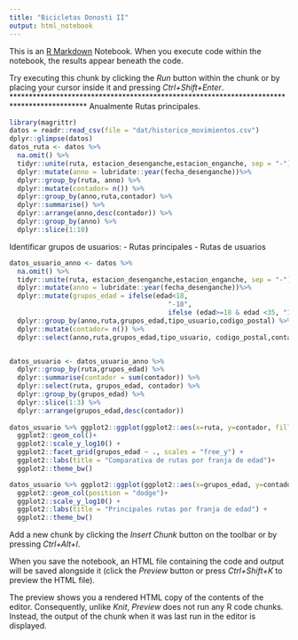 ```yaml
---
title: "Bicicletas Donosti II"
output: html_notebook
---
```


This is an [R Markdown](http://rmarkdown.rstudio.com) Notebook. When you execute code within the notebook, the results appear beneath the code. 

Try executing this chunk by clicking the *Run* button within the chunk or by placing your cursor inside it and pressing *Ctrl+Shift+Enter*. 
*******************************************************************************************
Anualmente Rutas principales.

```r
library(magrittr)
datos = readr::read_csv(file = "dat/historico_movimientos.csv")
dplyr::glimpse(datos)
datos_ruta <- datos %>% 
  na.omit() %>%
  tidyr::unite(ruta, estacion_desenganche,estacion_enganche, sep = "-")%>%
  dplyr::mutate(anno = lubridate::year(fecha_desenganche))%>%
  dplyr::group_by(ruta, anno) %>%
  dplyr::mutate(contador= n()) %>%
  dplyr::group_by(anno,ruta,contador) %>%
  dplyr::summarise() %>%
  dplyr::arrange(anno,desc(contador)) %>%
  dplyr::group_by(anno) %>%
  dplyr::slice(1:10)

```
Identificar grupos de usuarios:
- Rutas principales
- Rutas de usuarios
```r
datos_usuario_anno <- datos %>% 
  na.omit() %>%
  tidyr::unite(ruta, estacion_desenganche,estacion_enganche, sep = "-")%>%
  dplyr::mutate(anno = lubridate::year(fecha_desenganche))%>%
  dplyr::mutate(grupos_edad = ifelse(edad<18, 
                                        "-18", 
                                        ifelse (edad>=18 & edad <35, "18-35", ifelse(edad>=35 & edad <55, "35-55", ifelse(edad>55 & edad<65, "55-65", "65-"))))) %>%
  dplyr::group_by(anno,ruta,grupos_edad,tipo_usuario,codigo_postal) %>%
  dplyr::mutate(contador= n()) %>%
  dplyr::select(anno,ruta,grupos_edad,tipo_usuario, codigo_postal,contador) 


datos_usuario <- datos_usuario_anno %>% 
  dplyr::group_by(ruta,grupos_edad) %>% 
  dplyr::summarise(contador = sum(contador)) %>% 
  dplyr::select(ruta, grupos_edad, contador) %>% 
  dplyr::group_by(grupos_edad) %>% 
  dplyr::slice(1:3) %>% 
  dplyr::arrange(grupos_edad,desc(contador))
  
datos_usuario %>% ggplot2::ggplot(ggplot2::aes(x=ruta, y=contador, fill = ruta))+
  ggplot2::geom_col()+ 
  ggplot2::scale_y_log10() +
  ggplot2::facet_grid(grupos_edad ~ ., scales = "free_y") +
  ggplot2::labs(title = "Comparativa de rutas por franja de edad")+
  ggplot2::theme_bw()

datos_usuario %>% ggplot2::ggplot(ggplot2::aes(x=grupos_edad, y=contador, fill = ruta))+
  ggplot2::geom_col(position = "dodge")+ 
  ggplot2::scale_y_log10() +
  ggplot2::labs(title = "Principales rutas por franja de edad") +
  ggplot2::theme_bw()

```

Add a new chunk by clicking the *Insert Chunk* button on the toolbar or by pressing *Ctrl+Alt+I*.

When you save the notebook, an HTML file containing the code and output will be saved alongside it (click the *Preview* button or press *Ctrl+Shift+K* to preview the HTML file).

The preview shows you a rendered HTML copy of the contents of the editor. Consequently, unlike *Knit*, *Preview* does not run any R code chunks. Instead, the output of the chunk when it was last run in the editor is displayed.
